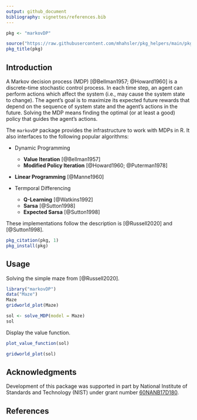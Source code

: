 ```yaml
---
output: github_document
bibliography: vignettes/references.bib
---
```


```r
pkg <- "markovDP"

source("https://raw.githubusercontent.com/mhahsler/pkg_helpers/main/pkg_helpers.R")
pkg_title(pkg)
```

## Introduction
A Markov decision process (MDP) [@Bellman1957; @Howard1960] is a discrete-time 
stochastic control process. In each time step, an 
agent can perform actions which affect the system (i.e., may cause
the system state to change). The agent's goal 
is to maximize its expected
future rewards that depend on the sequence of system state and the
agent's actions in the future. Solving the MDP means finding 
the optimal (or at least a good) policy
that guides the agent's actions. 

The `markovDP` package provides the infrastructure to work with MDPs in R. 
It also interfaces to the following popular algorithms:

* Dynamic Programming 
  - __Value Iteration__ [@Bellman1957]
  - __Modified Policy Iteration__ [@Howard1960; @Puterman1978]

* __Linear Programming__ [@Manne1960]

* Termporal Differencing
  - __Q-Learning__ [@Watkins1992]
  - __Sarsa__ [@Sutton1998]
  - __Expected Sarsa__ [@Sutton1998]

These implementations follow the description is [@Russell2020] and 
[@Sutton1998].


```r
pkg_citation(pkg, 1)
pkg_install(pkg)
```

## Usage

Solving the simple maze from [@Russell2020].
```r
library("markovDP")
data("Maze")
Maze
gridworld_plot(Maze)
```

```r
sol <- solve_MDP(model = Maze)
sol
```

Display the value function.

```r
plot_value_function(sol)
```

```r
gridworld_plot(sol)
```


## Acknowledgments

Development of this package was supported in part by 
National Institute of Standards and Technology (NIST) under grant number 
[60NANB17D180](https://www.nist.gov/ctl/pscr/safe-net-integrated-connected-vehicle-computing-platform).

## References
